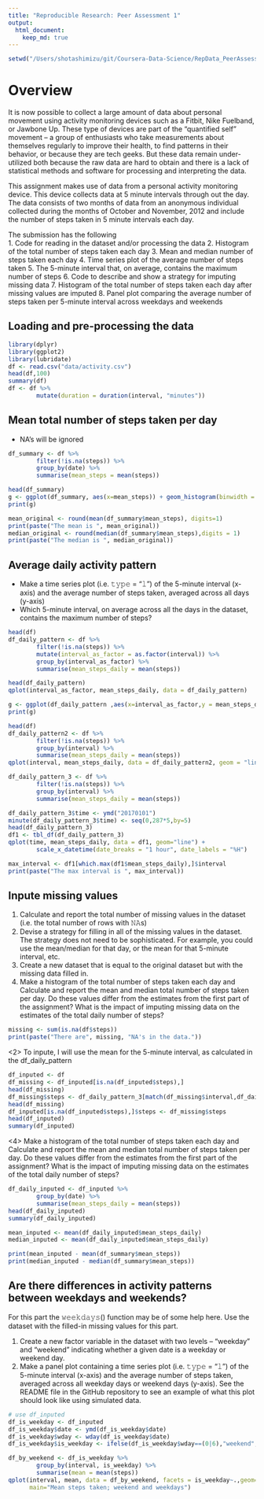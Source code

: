 ```yaml
---
title: "Reproducible Research: Peer Assessment 1"
output: 
  html_document:
    keep_md: true
---
```


```r
setwd("/Users/shotashimizu/git/Coursera-Data-Science/RepData_PeerAssessment1")
```

# Overview
It is now possible to collect a large amount of data about personal movement using activity monitoring devices such as a Fitbit, Nike Fuelband, or Jawbone Up. These type of devices are part of the “quantified self” movement – a group of enthusiasts who take measurements about themselves regularly to improve their health, to find patterns in their behavior, or because they are tech geeks. But these data remain under-utilized both because the raw data are hard to obtain and there is a lack of statistical methods and software for processing and interpreting the data.

This assignment makes use of data from a personal activity monitoring device. This device collects data at 5 minute intervals through out the day. The data consists of two months of data from an anonymous individual collected during the months of October and November, 2012 and include the number of steps taken in 5 minute intervals each day.

The submission has the following  
1. Code for reading in the dataset and/or processing the data
2. Histogram of the total number of steps taken each day
3. Mean and median number of steps taken each day
4. Time series plot of the average number of steps taken
5. The 5-minute interval that, on average, contains the maximum number of steps
6. Code to describe and show a strategy for imputing missing data
7. Histogram of the total number of steps taken each day after missing values are imputed
8. Panel plot comparing the average number of steps taken per 5-minute interval across weekdays and weekends

## Loading and pre-processing the data

```r
library(dplyr)
library(ggplot2)
library(lubridate)
df <- read.csv("data/activity.csv")
head(df,100)
summary(df)
df <- df %>%
        mutate(duration = duration(interval, "minutes"))

```

## Mean total number of steps taken per day
- NA's will be ignored

```r
df_summary <- df %>% 
        filter(!is.na(steps)) %>%
        group_by(date) %>%
        summarise(mean_steps = mean(steps))

head(df_summary)
g <- ggplot(df_summary, aes(x=mean_steps)) + geom_histogram(binwidth = 5)
print(g)

mean_original <- round(mean(df_summary$mean_steps), digits=1)
print(paste("The mean is ", mean_original))
median_original <- round(median(df_summary$mean_steps),digits = 1)            
print(paste("The median is ", median_original))

```

## Average daily activity pattern
- Make a time series plot (i.e. 𝚝𝚢𝚙𝚎 = "𝚕") of the 5-minute interval (x-axis) and the average number of steps taken, averaged across all days (y-axis)
- Which 5-minute interval, on average across all the days in the dataset, contains the maximum number of steps?

```r
head(df)
df_daily_pattern <- df %>%
        filter(!is.na(steps)) %>%
        mutate(interval_as_factor = as.factor(interval)) %>%
        group_by(interval_as_factor) %>%
        summarise(mean_steps_daily = mean(steps)) 

head(df_daily_pattern)
qplot(interval_as_factor, mean_steps_daily, data = df_daily_pattern)

g <- ggplot(df_daily_pattern ,aes(x=interval_as_factor,y = mean_steps_daily)) + geom_line()
print(g)

head(df)
df_daily_pattern2 <- df %>%
        filter(!is.na(steps)) %>%
        group_by(interval) %>%
        summarise(mean_steps_daily = mean(steps)) 
qplot(interval, mean_steps_daily, data = df_daily_pattern2, geom = "line")

df_daily_pattern_3 <- df %>%
        filter(!is.na(steps)) %>%
        group_by(interval) %>%
        summarise(mean_steps_daily = mean(steps))

df_daily_pattern_3$time <- ymd("20170101")
minute(df_daily_pattern_3$time) <- seq(0,287*5,by=5)
head(df_daily_pattern_3)
df1 <- tbl_df(df_daily_pattern_3)
qplot(time, mean_steps_daily, data = df1, geom="line") + 
        scale_x_datetime(date_breaks = "1 hour", date_labels = "%H")

max_interval <- df1[which.max(df1$mean_steps_daily),]$interval
print(paste("The max interval is ", max_interval))
```

## Inpute missing values

1. Calculate and report the total number of missing values in the dataset (i.e. the total number of rows with 𝙽𝙰s)
2. Devise a strategy for filling in all of the missing values in the dataset. The strategy does not need to be sophisticated. For example, you could use the mean/median for that day, or the mean for that 5-minute interval, etc.
3. Create a new dataset that is equal to the original dataset but with the missing data filled in.
4. Make a histogram of the total number of steps taken each day and Calculate and report the mean and median total number of steps taken per day. Do these values differ from the estimates from the first part of the assignment? What is the impact of imputing missing data on the estimates of the total daily number of steps?

```r
missing <- sum(is.na(df$steps))
print(paste("There are", missing, "NA's in the data."))
```

<2>
To inpute, I will use the mean for the 5-minute interval, as calculated in the df_daily_pattern

```r
df_inputed <- df
df_missing <- df_inputed[is.na(df_inputed$steps),]
head(df_missing)
df_missing$steps <- df_daily_pattern_3[match(df_missing$interval,df_daily_pattern_3$interval),]$mean_steps_daily
head(df_missing)
df_inputed[is.na(df_inputed$steps),]$steps <- df_missing$steps
head(df_inputed)
summary(df_inputed)
```

<4>
Make a histogram of the total number of steps taken each day and Calculate and report the mean and median total number of steps taken per day. Do these values differ from the estimates from the first part of the assignment? What is the impact of imputing missing data on the estimates of the total daily number of steps?
```r
df_daily_inputed <- df_inputed %>%
        group_by(date) %>%
        summarise(mean_steps_daily = mean(steps))
head(df_daily_inputed)
summary(df_daily_inputed)

mean_inputed <- mean(df_daily_inputed$mean_steps_daily)
median_inputed <- mean(df_daily_inputed$mean_steps_daily)

print(mean_inputed - mean(df_summary$mean_steps))
print(median_inputed - median(df_summary$mean_steps))
```

## Are there differences in activity patterns between weekdays and weekends?

For this part the 𝚠𝚎𝚎𝚔𝚍𝚊𝚢𝚜() function may be of some help here. Use the dataset with the filled-in missing values for this part.

1. Create a new factor variable in the dataset with two levels – “weekday” and “weekend” indicating whether a given date is a weekday or weekend day.
2. Make a panel plot containing a time series plot (i.e. 𝚝𝚢𝚙𝚎 = "𝚕") of the 5-minute interval (x-axis) and the average number of steps taken, averaged across all weekday days or weekend days (y-axis). See the README file in the GitHub repository to see an example of what this plot should look like using simulated data.

```r
# use df_inputed
df_is_weekday <- df_inputed
df_is_weekday$date <- ymd(df_is_weekday$date)
df_is_weekday$wday <- wday(df_is_weekday$date)
df_is_weekday$is_weekday <- ifelse(df_is_weekday$wday==(0|6),"weekend","weekday")

df_by_weekend <- df_is_weekday %>%
        group_by(interval, is_weekday) %>%
        summarise(mean = mean(steps))
qplot(interval, mean, data = df_by_weekend, facets = is_weekday~.,geom="line",
      main="Mean steps taken; weekend and weekdays")
```

